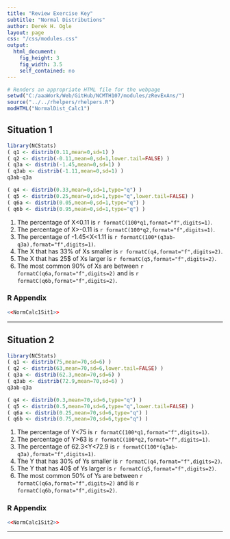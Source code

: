 ```yaml
---
title: "Review Exercise Key"
subtitle: "Normal Distributions"
author: Derek H. Ogle
layout: page
css: "/css/modules.css"
output:
  html_document:
    fig_height: 3
    fig_width: 3.5
    self_contained: no
---
```


```r
# Renders an appropriate HTML file for the webpage
setwd("C:/aaaWork/Web/GitHub/NCMTH107/modules/zRevExAns/")
source("../../rhelpers/rhelpers.R")
modHTML("NormalDist_Calc1")
```

## Situation 1

```r
library(NCStats)
( q1 <- distrib(0.11,mean=0,sd=1) )
( q2 <- distrib(-0.11,mean=0,sd=1,lower.tail=FALSE) )
( q3a <- distrib(-1.45,mean=0,sd=1) )
( q3ab <- distrib(-1.11,mean=0,sd=1) )
q3ab-q3a

( q4 <- distrib(0.33,mean=0,sd=1,type="q") )
( q5 <- distrib(0.25,mean=0,sd=1,type="q",lower.tail=FALSE) )
( q6a <- distrib(0.05,mean=0,sd=1,type="q") )
( q6b <- distrib(0.95,mean=0,sd=1,type="q") )
```

1. The percentage of X<0.11 is `r formatC(100*q1,format="f",digits=1)`.
1. The percentage of X>-0.11 is `r formatC(100*q2,format="f",digits=1)`.
1. The percentage of -1.45<X<1.11 is `r formatC(100*(q3ab-q3a),format="f",digits=1)`.
1. The X that has 33% of Xs smaller is `r formatC(q4,format="f",digits=2)`.
1. The X that has 25$ of Xs larger is `r formatC(q5,format="f",digits=2)`.
1. The most common 90% of Xs are between `r formatC(q6a,format="f",digits=2)` and  is `r formatC(q6b,format="f",digits=2)`.

### R Appendix
```r
<<NormCalc1Sit1>>
```

----

## Situation 2

```r
library(NCStats)
( q1 <- distrib(75,mean=70,sd=6) )
( q2 <- distrib(63,mean=70,sd=6,lower.tail=FALSE) )
( q3a <- distrib(62.3,mean=70,sd=6) )
( q3ab <- distrib(72.9,mean=70,sd=6) )
q3ab-q3a

( q4 <- distrib(0.3,mean=70,sd=6,type="q") )
( q5 <- distrib(0.5,mean=70,sd=6,type="q",lower.tail=FALSE) )
( q6a <- distrib(0.25,mean=70,sd=6,type="q") )
( q6b <- distrib(0.75,mean=70,sd=6,type="q") )
```

1. The percentage of Y<75 is `r formatC(100*q1,format="f",digits=1)`.
1. The percentage of Y>63 is `r formatC(100*q2,format="f",digits=1)`.
1. The percentage of 62.3<Y<72.9 is `r formatC(100*(q3ab-q3a),format="f",digits=1)`.
1. The Y that has 30% of Ys smaller is `r formatC(q4,format="f",digits=2)`.
1. The Y that has 40$ of Ys larger is `r formatC(q5,format="f",digits=2)`.
1. The most common 50% of Ys are between `r formatC(q6a,format="f",digits=2)` and  is `r formatC(q6b,format="f",digits=2)`.


### R Appendix
```r
<<NormCalc1Sit2>>
```

----
